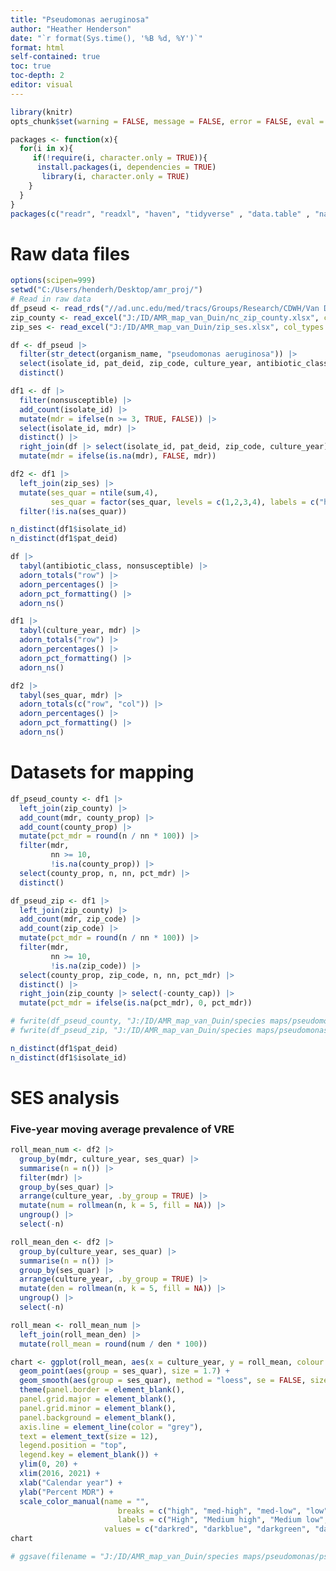 ---
title: "Pseudomonas aeruginosa"
author: "Heather Henderson"
date: "`r format(Sys.time(), '%B %d, %Y')`"
format: html
self-contained: true
toc: true
toc-depth: 2
editor: visual
---

```{r setup, include=FALSE}
library(knitr)
opts_chunk$set(warning = FALSE, message = FALSE, error = FALSE, eval = TRUE, tidy = TRUE, cache = FALSE)
```

```{r libraries}
packages <- function(x){
  for(i in x){
     if(!require(i, character.only = TRUE)){
      install.packages(i, dependencies = TRUE)
       library(i, character.only = TRUE)
    }
  }
}
packages(c("readr", "readxl", "haven", "tidyverse" , "data.table" , "naniar", "rockchalk", "lubridate", "kableExtra", "DT", "formatR", "zoo", "binom", "plotly", "janitor", "sjlabelled", "Hmisc", "rms", "aod", "sandwich", "lmtest", "tableone", "broom", "gmodels", "arsenal", "investr", "RColorBrewer", "lessR"))
```

# Raw data files

```{r raw data files}
options(scipen=999)
setwd("C:/Users/henderh/Desktop/amr_proj/")
# Read in raw data
df_pseud <- read_rds("//ad.unc.edu/med/tracs/Groups/Research/CDWH/Van Duin_David_IRB23-2326/pseudomonas.rds")
zip_county <- read_excel("J:/ID/AMR_map_van_Duin/nc_zip_county.xlsx", col_types = c("text", "text", "text"))
zip_ses <- read_excel("J:/ID/AMR_map_van_Duin/zip_ses.xlsx", col_types = c("text", "numeric", "numeric"))
```

```{r}
df <- df_pseud |>
  filter(str_detect(organism_name, "pseudomonas aeruginosa")) |>
  select(isolate_id, pat_deid, zip_code, culture_year, antibiotic_class, nonsusceptible) |>
  distinct()

df1 <- df |>
  filter(nonsusceptible) |>
  add_count(isolate_id) |>
  mutate(mdr = ifelse(n >= 3, TRUE, FALSE)) |>
  select(isolate_id, mdr) |>
  distinct() |>
  right_join(df |> select(isolate_id, pat_deid, zip_code, culture_year) |> distinct()) |>
  mutate(mdr = ifelse(is.na(mdr), FALSE, mdr))

df2 <- df1 |>
  left_join(zip_ses) |>
  mutate(ses_quar = ntile(sum,4),
         ses_quar = factor(ses_quar, levels = c(1,2,3,4), labels = c("high", "med-high", "med-low", "low"))) |>
  filter(!is.na(ses_quar))

n_distinct(df1$isolate_id)
n_distinct(df1$pat_deid)
```

```{r}
df |> 
  tabyl(antibiotic_class, nonsusceptible) |>
  adorn_totals("row") |>
  adorn_percentages() |>
  adorn_pct_formatting() |>
  adorn_ns()

df1 |>
  tabyl(culture_year, mdr) |>
  adorn_totals("row") |>
  adorn_percentages() |>
  adorn_pct_formatting() |>
  adorn_ns()

df2 |>
  tabyl(ses_quar, mdr) |>
  adorn_totals(c("row", "col")) |>
  adorn_percentages() |>
  adorn_pct_formatting() |>
  adorn_ns()
```

# Datasets for mapping

```{r}
df_pseud_county <- df1 |>
  left_join(zip_county) |>
  add_count(mdr, county_prop) |>
  add_count(county_prop) |>
  mutate(pct_mdr = round(n / nn * 100)) |>
  filter(mdr,
         nn >= 10,
         !is.na(county_prop)) |>
  select(county_prop, n, nn, pct_mdr) |>
  distinct()

df_pseud_zip <- df1 |>
  left_join(zip_county) |>
  add_count(mdr, zip_code) |>
  add_count(zip_code) |>
  mutate(pct_mdr = round(n / nn * 100)) |>
  filter(mdr,
         nn >= 10,
         !is.na(zip_code)) |>
  select(county_prop, zip_code, n, nn, pct_mdr) |>
  distinct() |>
  right_join(zip_county |> select(-county_cap)) |> 
  mutate(pct_mdr = ifelse(is.na(pct_mdr), 0, pct_mdr))

# fwrite(df_pseud_county, "J:/ID/AMR_map_van_Duin/species maps/pseudomonas/df_pseud_county.csv")
# fwrite(df_pseud_zip, "J:/ID/AMR_map_van_Duin/species maps/pseudomonas/df_pseud_zip.csv")

n_distinct(df1$pat_deid)
n_distinct(df1$isolate_id)
```

# SES analysis

### Five-year moving average prevalence of VRE

```{r yearly moving average mdr}
roll_mean_num <- df2 |>
  group_by(mdr, culture_year, ses_quar) |>
  summarise(n = n()) |>
  filter(mdr) |>
  group_by(ses_quar) |>
  arrange(culture_year, .by_group = TRUE) |>
  mutate(num = rollmean(n, k = 5, fill = NA)) |>
  ungroup() |>
  select(-n)

roll_mean_den <- df2 |>
  group_by(culture_year, ses_quar) |>
  summarise(n = n()) |>
  group_by(ses_quar) |>
  arrange(culture_year, .by_group = TRUE) |>
  mutate(den = rollmean(n, k = 5, fill = NA)) |>
  ungroup() |>
  select(-n)

roll_mean <- roll_mean_num |>
  left_join(roll_mean_den) |>
  mutate(roll_mean = round(num / den * 100))
```

```{r}
chart <- ggplot(roll_mean, aes(x = culture_year, y = roll_mean, colour = ses_quar)) +
  geom_point(aes(group = ses_quar), size = 1.7) +
  geom_smooth(aes(group = ses_quar), method = "loess", se = FALSE, size = 0.75) +
  theme(panel.border = element_blank(),  
  panel.grid.major = element_blank(),
  panel.grid.minor = element_blank(),
  panel.background = element_blank(),
  axis.line = element_line(color = "grey"),
  text = element_text(size = 12), 
  legend.position = "top", 
  legend.key = element_blank()) +
  ylim(0, 20) +
  xlim(2016, 2021) +
  xlab("Calendar year") +
  ylab("Percent MDR") +
  scale_color_manual(name = "",
                        breaks = c("high", "med-high", "med-low", "low"),
                        labels = c("High", "Medium high", "Medium low", "Low"),
                     values = c("darkred", "darkblue", "darkgreen", "darkgrey"))
chart

# ggsave(filename = "J:/ID/AMR_map_van_Duin/species maps/pseudomonas/pseud_ses.tiff", plot = chart, device="tiff", dpi=300, width = 5, height = 4)
```
